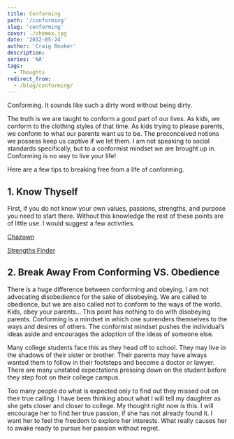 ```yaml
---
title: Conforming
path: '/conforming'
slug: 'conforming'
cover: ./chemex.jpg
date: '2012-05-24'
author: 'Craig Booker'
description:
series: 'NA'
tags:
  - Thoughts
redirect_from:
  - /blog/conforming/
---
```


Conforming. It sounds like such a dirty word without being dirty.

The truth is we are taught to conform a good part of our lives. As kids, we conform to the clothing styles of that time. As kids trying to please parents, we conform to what our parents want us to be. The preconceived notions we possess keep us captive if we let them. I am not speaking to social standards specifically, but to a conformist mindset we are brought up in. Conforming is no way to live your life!

Here are a few tips to breaking free from a life of conforming.

## 1. Know Thyself

First, if you do not know your own values, passions, strengths, and purpose you need to start there. Without this knowledge the rest of these points are of little use. I would suggest a few activities.

[Chazown](http://www.chazown.com)

[Strengths Finder](http://www.strengthsfinder.com)

## 2. Break Away From Conforming VS. Obedience

There is a huge difference between conforming and obeying. I am not advocating disobedience for the sake of disobeying. We are called to obedience, but we are also called not to conform to the ways of the world. Kids, obey your parents… This point has nothing to do with disobeying parents. Conforming is a mindset in which one surrenders themselves to the ways and desires of others. The conformist mindset pushes the individual’s ideas aside and encourages the adoption of the ideas of someone else.

Many college students face this as they head off to school. They may live in the shadows of their sister or brother. Their parents may have always wanted them to follow in their footsteps and become a doctor or lawyer. There are many unstated expectations pressing down on the student before they step foot on their college campus.

Too many people do what is expected only to find out they missed out on their true calling. I have been thinking about what I will tell my daughter as she gets closer and closer to college. My thought right now is this. I will encourage her to find her true passion, if she has not already found it. I want her to feel the freedom to explore her interests. What really causes her to awake ready to pursue her passion without regret.
